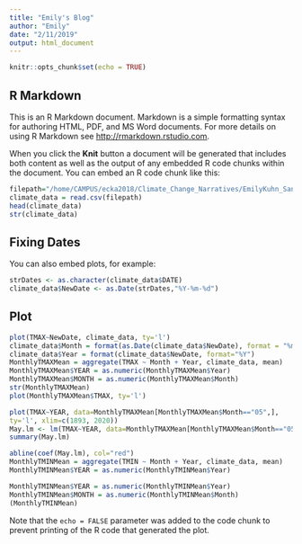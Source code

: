 ```yaml
---
title: "Emily's Blog"
author: "Emily"
date: "2/11/2019"
output: html_document
---
```


```r
knitr::opts_chunk$set(echo = TRUE)
```

## R Markdown

This is an R Markdown document. Markdown is a simple formatting syntax for authoring HTML, PDF, and MS Word documents. For more details on using R Markdown see <http://rmarkdown.rstudio.com>.

When you click the **Knit** button a document will be generated that includes both content as well as the output of any embedded R code chunks within the document. You can embed an R code chunk like this:

```r
filepath="/home/CAMPUS/ecka2018/Climate_Change_Narratives/EmilyKuhn_Santabarbara_data.csv"
climate_data = read.csv(filepath)
head(climate_data)
str(climate_data)
```

## Fixing Dates

You can also embed plots, for example:

```r
strDates <- as.character(climate_data$DATE)
climate_data$NewDate <- as.Date(strDates,"%Y-%m-%d")

```

## Plot
```r
plot(TMAX~NewDate, climate_data, ty='l')
climate_data$Month = format(as.Date(climate_data$NewDate), format = "%m")
climate_data$Year = format(climate_data$NewDate, format="%Y")
MonthlyTMAXMean = aggregate(TMAX ~ Month + Year, climate_data, mean)
MonthlyTMAXMean$YEAR = as.numeric(MonthlyTMAXMean$Year)
MonthlyTMAXMean$MONTH = as.numeric(MonthlyTMAXMean$Month)
str(MonthlyTMAXMean)
plot(MonthlyTMAXMean$TMAX, ty='l')

plot(TMAX~YEAR, data=MonthlyTMAXMean[MonthlyTMAXMean$Month=="05",],
ty='l', xlim=c(1893, 2020))
May.lm <- lm(TMAX~YEAR, data=MonthlyTMAXMean[MonthlyTMAXMean$Month=="05",])
summary(May.lm)

abline(coef(May.lm), col="red")
MonthlyTMINMean = aggregate(TMIN ~ Month + Year, climate_data, mean)
MonthlyTMINMean$YEAR = as.numeric(MonthlyTMINMean$Year)

MonthlyTMINMean$YEAR = as.numeric(MonthlyTMINMean$Year)
MonthlyTMINMean$MONTH = as.numeric(MonthlyTMINMean$Month)
(MonthlyTMINMean)


```


Note that the `echo = FALSE` parameter was added to the code chunk to prevent printing of the R code that generated the plot.

